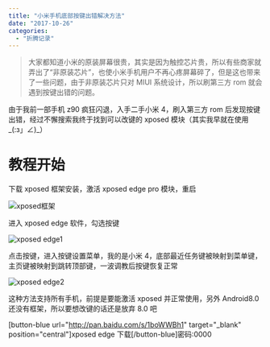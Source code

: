 ```yaml
---
title: "小米手机底部按键出错解决方法"
date: "2017-10-26"
categories:
  - "折腾记录"
---
```


> 大家都知道小米的原装屏幕很贵，其实是因为触控芯片贵，所以有些商家就弄出了“非原装芯片”，也使小米手机用户不再心疼屏幕碎了，但是这也带来了一些问题，由于非原装芯片只对 MIUI 系统设计，所以刷第三方 rom 就会遇到按键出错的问题。

由于我前一部手机 z90 疯狂闪退，入手二手小米 4，刷入第三方 rom 后发现按键出错，经过不懈搜索我终于找到可以改键的 xposed 模块（其实我早就在使用\_(:з」∠)\_）

# 教程开始

下载 xposed 框架安装，激活 xposed edge pro 模块，重启

![xposed框架](https://static.yecdn.com/syfxlin/xposed.jpg)

进入 xposed edge 软件，勾选按键

![xposed edge1](https://static.yecdn.com/syfxlin/xposed-edge-1.jpg)

点击按键，进入按键设置菜单，我的是小米 4，底部最近任务键被映射到菜单键，主页键被映射到跳转顶部键，一波调教后按键恢复正常

![xposed edge2](https://static.yecdn.com/syfxlin/xposed-edge-2.jpg)

这种方法支持所有手机，前提是要能激活 xposed 并正常使用，另外 Android8.0 还没有框架，所以要想改键的话还是放弃 8.0 吧

\[button-blue url="http://pan.baidu.com/s/1boWWBh1" target="\_blank" position="central"\]xposed edge 下载\[/button-blue\]密码:0000
